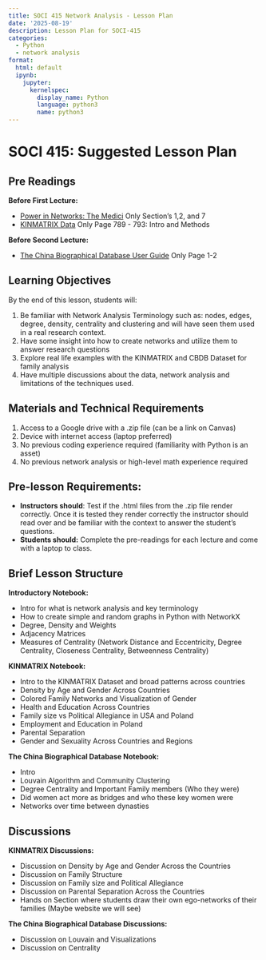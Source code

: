 ```yaml
---
title: SOCI 415 Network Analysis - Lesson Plan
date: '2025-08-19'
description: Lesson Plan for SOCI-415
categories:
  - Python
  - network analysis
format:
  html: default
  ipynb:
    jupyter:
      kernelspec:
        display_name: Python
        language: python3
        name: python3
---
```


# SOCI 415: Suggested Lesson Plan

## Pre Readings

**Before First Lecture:**

* [Power in Networks: The Medici](https://papers.ssrn.com/sol3/papers.cfm?abstract_id=3673940) Only Section’s 1,2, and 7
* [KINMATRIX Data](https://www.demographic-research.org/volumes/vol51/25/51-25.pdf) Only Page 789 - 793: Intro and Methods

**Before Second Lecture:**

* [The China Biographical Database User Guide](https://projects.iq.harvard.edu/sites/projects.iq.harvard.edu/files/cbdb/files/cbdb_users_guide.pdf) Only Page 1-2

## Learning Objectives

By the end of this lesson, students will:

1. Be familiar with Network Analysis Terminology such as: nodes, edges, degree, density, centrality and clustering and will have seen them used in a real research context. 
2. Have some insight into how to create networks and utilize them to answer research questions
3. Explore real life examples with the KINMATRIX and CBDB Dataset for family analysis
4. Have multiple discussions about the data, network analysis and limitations of the techniques used. 

## Materials and Technical Requirements

1. Access to a Google drive with a .zip file (can be a link on Canvas)
2. Device with internet access (laptop preferred)
3. No previous coding experience required (familiarity with Python is an asset)
4. No previous network analysis or high-level math experience required

## Pre-lesson Requirements:

* **Instructors should**: Test if the .html files from the .zip file render correctly. Once it is tested they render correctly the instructor should read over and be familiar with the context to answer the student's questions. 
* **Students should:** Complete the pre-readings for each lecture and come with a laptop to class. 

## Brief Lesson Structure

**Introductory Notebook:**

* Intro for what is network analysis and key terminology
* How to create simple and random graphs in Python with NetworkX
* Degree, Density and Weights
* Adjacency Matrices
* Measures of Centrality (Network Distance and Eccentricity, Degree Centrality, Closeness Centrality, Betweenness Centrality) 

**KINMATRIX Notebook:**

* Intro to the KINMATRIX Dataset and broad patterns across countries
* Density by Age and Gender Across Countries 
* Colored Family Networks and Visualization of Gender
* Health and Education Across Countries
* Family size vs Political Allegiance in USA and Poland 
* Employment and Education in Poland
* Parental Separation
* Gender and Sexuality Across Countries and Regions

**The China Biographical Database Notebook:**

* Intro
* Louvain Algorithm and Community Clustering
* Degree Centrality and Important Family members (Who they were)
* Did women act more as bridges and who these key women were
* Networks over time between dynasties 

## Discussions

**KINMATRIX Discussions:**

* Discussion on Density by Age and Gender Across the Countries
* Discussion on Family Structure
* Discussion on Family size and Political Allegiance 
* Discussion on Parental Separation Across the Countries
* Hands on Section where students draw their own ego-networks of their families (Maybe website we will see) 

**The China Biographical Database Discussions:**

* Discussion on Louvain and Visualizations
* Discussion on Centrality 